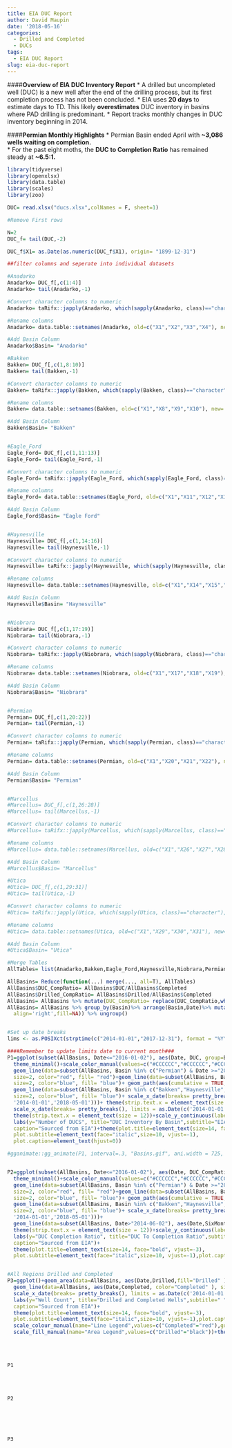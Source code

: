 ```yaml
---
title: EIA DUC Report
author: David Maupin
date: '2018-05-16'
categories:
  - Drilled and Completed
  - DUCs
tags:
  - EIA DUC Report
slug: eia-duc-report
---
```

####**Overview of EIA DUC Inventory Report**
* A drilled but uncompleted well (DUC) is a new well after the end of the drilling process, but its first completion process has not been concluded.
* EIA uses **20 days** to estimate days to TD. This likely **overestimates** DUC inventory in basins where PAD drilling is predominant.
* Report tracks monthly changes in DUC inventory beginning in 2014.

####**Permian Monthly Highlights**
* Permian Basin ended April with **~3,086 wells waiting on completion.**   
* For the past eight moths, the **DUC to Completion Ratio** has remained steady at **~6.5:1.**

```r
library(tidyverse)
library(openxlsx)
library(data.table)
library(scales)
library(zoo)
```

```r
DUC= read.xlsx("ducs.xlsx",colNames = F, sheet=1)

#Remove First rows

N=2
DUC_f= tail(DUC,-2)

DUC_f$X1= as.Date(as.numeric(DUC_f$X1), origin= "1899-12-31")

##filter columns and seperate into individual datasets

#Anadarko
Anadarko= DUC_f[,c(1:4)]
Anadarko= tail(Anadarko,-1)

#Convert character columns to numeric
Anadarko= taRifx::japply(Anadarko, which(sapply(Anadarko, class)=="character"),as.numeric)

#Rename columns
Anadarko= data.table::setnames(Anadarko, old=c("X1","X2","X3","X4"), new= c('Date','Drilled','Completed','DUC'))

#Add Basin Column
Anadarko$Basin= "Anadarko"

#Bakken
Bakken= DUC_f[,c(1,8:10)]
Bakken= tail(Bakken,-1)

#Convert character columns to numeric
Bakken= taRifx::japply(Bakken, which(sapply(Bakken, class)=="character"),as.numeric)

#Rename columns
Bakken= data.table::setnames(Bakken, old=c("X1","X8","X9","X10"), new= c('Date','Drilled','Completed','DUC'))

#Add Basin Column
Bakken$Basin= "Bakken"


#Eagle_Ford
Eagle_Ford= DUC_f[,c(1,11:13)]
Eagle_Ford= tail(Eagle_Ford,-1)

#Convert character columns to numeric
Eagle_Ford= taRifx::japply(Eagle_Ford, which(sapply(Eagle_Ford, class)=="character"),as.numeric)

#Rename columns
Eagle_Ford= data.table::setnames(Eagle_Ford, old=c("X1","X11","X12","X13"), new= c('Date','Drilled','Completed','DUC'))

#Add Basin Column
Eagle_Ford$Basin= "Eagle Ford"


#Haynesville
Haynesville= DUC_f[,c(1,14:16)]
Haynesville= tail(Haynesville,-1)

#Convert character columns to numeric
Haynesville= taRifx::japply(Haynesville, which(sapply(Haynesville, class)=="character"),as.numeric)

#Rename columns
Haynesville= data.table::setnames(Haynesville, old=c("X1","X14","X15","X16"), new= c('Date','Drilled','Completed','DUC'))

#Add Basin Column
Haynesville$Basin= "Haynesville"


#Niobrara
Niobrara= DUC_f[,c(1,17:19)]
Niobrara= tail(Niobrara,-1)

#Convert character columns to numeric
Niobrara= taRifx::japply(Niobrara, which(sapply(Niobrara, class)=="character"),as.numeric)

#Rename columns
Niobrara= data.table::setnames(Niobrara, old=c("X1","X17","X18","X19"), new= c('Date','Drilled','Completed','DUC'))

#Add Basin Column
Niobrara$Basin= "Niobrara"


#Permian
Permian= DUC_f[,c(1,20:22)]
Permian= tail(Permian,-1)

#Convert character columns to numeric
Permian= taRifx::japply(Permian, which(sapply(Permian, class)=="character"),as.numeric)

#Rename columns
Permian= data.table::setnames(Permian, old=c("X1","X20","X21","X22"), new= c('Date','Drilled','Completed','DUC'))

#Add Basin Column
Permian$Basin= "Permian"


#Marcellus
#Marcellus= DUC_f[,c(1,26:28)]
#Marcellus= tail(Marcellus,-1)

#Convert character columns to numeric
#Marcellus= taRifx::japply(Marcellus, which(sapply(Marcellus, class)=="character"),as.numeric)

#Rename columns
#Marcellus= data.table::setnames(Marcellus, old=c("X1","X26","X27","X28"), new= c('Date','Drilled','Completed','DUC'))

#Add Basin Column
#Marcellus$Basin= "Marcellus"

#Utica
#Utica= DUC_f[,c(1,29:31)]
#Utica= tail(Utica,-1)

#Convert character columns to numeric
#Utica= taRifx::japply(Utica, which(sapply(Utica, class)=="character"),as.numeric)

#Rename columns
#Utica= data.table::setnames(Utica, old=c("X1","X29","X30","X31"), new= c('Date','Drilled','Completed','DUC'))

#Add Basin Column
#Utica$Basin= "Utica"
```

```r
#Merge Tables
AllTables= list(Anadarko,Bakken,Eagle_Ford,Haynesville,Niobrara,Permian)

AllBasins= Reduce(function(...) merge(..., all=T), AllTables)
AllBasins$DUC_CompRatio= AllBasins$DUC/AllBasins$Completed
AllBasins$Drilled_CompRatio= AllBasins$Drilled/AllBasins$Completed
AllBasins= AllBasins %>% mutate(DUC_CompRatio= replace(DUC_CompRatio,which(is.na(DUC_CompRatio)),0))
AllBasins= AllBasins %>% group_by(Basin)%>% arrange(Basin,Date)%>% mutate(SixMonthAvg=rollmean(x=DUC_CompRatio,6,
  align='right',fill=NA)) %>% ungroup()


#Set up date breaks
lims <- as.POSIXct(strptime(c("2014-01-01","2017-12-31"), format = "%Y"))
```

```r
####Remember to update limits date to current month###
P1=ggplot(subset(AllBasins, Date<="2016-01-02"), aes(Date, DUC, group=Basin, color=Basin, frame=Date))+geom_line(size=2)+facet_wrap(~Basin, scales="free")+
  theme_minimal()+scale_color_manual(values=c("#CCCCCC","#CCCCCC","#CCCCCC","#CCCCCC","#CCCCCC","#CCCCCC","#CCCCCC","#CCCCCC"))+
  geom_line(data=subset(AllBasins, Basin %in% c("Permian") & Date >="2016-01-02"), aes(Date,DUC,frame=Date),
  size=2, color="red", fill= "red")+geom_line(data=subset(AllBasins, Basin %in% c("Eagle Ford") & Date >="2016-01-02"), aes(Date,DUC,frame=Date),
  size=2, color="blue", fill= "blue")+ geom_path(aes(cumulative = TRUE, group = Basin))+theme(legend.position = "none")+
  geom_line(data=subset(AllBasins, Basin %in% c("Bakken","Haynesville","Marcellus","Utica","Niobrara","Anadarko") & Date >="2016-01-02"), aes(Date,DUC,frame=Date),
  size=2, color="blue", fill= "blue")+ scale_x_date(breaks= pretty_breaks(), limits = as.Date(c(
  '2014-01-01','2018-05-01')))+ theme(strip.text.x = element_text(size = 12))+scale_y_continuous(labels=comma)+
  scale_x_date(breaks= pretty_breaks(), limits = as.Date(c('2014-01-01','2018-05-01')))+ 
  theme(strip.text.x = element_text(size = 12))+scale_y_continuous(labels=comma, breaks= pretty_breaks())+
  labs(y="Number of DUCS", title="DUC Inventory By Basin",subtitle="EIA includes any well in DUC inventory after 20 days since reported spud date.",
  caption="Sourced from EIA")+theme(plot.title=element_text(size=14, face="bold", vjust=-3),
  plot.subtitle=element_text(face="italic",size=10, vjust=-1),
  plot.caption=element_text(hjust=0))

#gganimate::gg_animate(P1, interval=.3, "Basins.gif", ani.width = 725, ani.height = 500)


P2=ggplot(subset(AllBasins, Date<="2016-01-02"), aes(Date, DUC_CompRatio, group=Basin, color=Basin, frame=Date))+geom_line(size=2,show.legend = )+facet_wrap(~Basin, scales="free")+
  theme_minimal()+scale_color_manual(values=c("#CCCCCC","#CCCCCC","#CCCCCC","#CCCCCC","#CCCCCC","#CCCCCC","#CCCCCC","#CCCCCC"))+
  geom_line(data=subset(AllBasins, Basin %in% c("Permian") & Date >="2016-01-02"), aes(Date,DUC_CompRatio,frame=Date),
  size=2, color="red", fill= "red")+geom_line(data=subset(AllBasins, Basin %in% c("Eagle Ford") & Date >="2016-01-02"), aes(Date,DUC_CompRatio,frame=Date),
  size=2, color="blue", fill= "blue")+ geom_path(aes(cumulative = TRUE, group = Basin))+theme(legend.position = "none")+
  geom_line(data=subset(AllBasins, Basin %in% c("Bakken","Haynesville","Marcellus","Utica","Niobrara","Anadarko") & Date >="2016-01-02"), aes(Date,DUC_CompRatio,frame=Date),
  size=2, color="blue", fill= "blue")+ scale_x_date(breaks= pretty_breaks(), limits = as.Date(c(
  '2014-01-01','2018-05-01')))+ 
  geom_line(data=subset(AllBasins, Date>"2014-06-02"), aes(Date,SixMonthAvg),color='black',linetype=7, size=.5, show.legend = T)+
  theme(strip.text.x = element_text(size = 12))+scale_y_continuous(labels=comma, breaks= pretty_breaks())+
  labs(y="DUC Completion Ratio", title="DUC To Completion Ratio",subtitle="At the end of 2014, DUC/Completion Ratio was around 2:1 for oil regions and 4:1 for gas regions.",
  caption="Sourced from EIA")+
  theme(plot.title=element_text(size=14, face="bold", vjust=-3),
  plot.subtitle=element_text(face="italic",size=10, vjust=-1),plot.caption=element_text(hjust=0))+ expand_limits(y=0)


#All Regions Drilled and Completed 
P3=ggplot()+geom_area(data=AllBasins, aes(Date,Drilled,fill="Drilled" ), stat='identity', alpha=.75,show.legend =T)+theme_minimal()+
  geom_line(data=AllBasins, aes(Date,Completed, color="Completed" ), size=2)+facet_wrap(~Basin, scales="free")+
  scale_x_date(breaks= pretty_breaks(), limits = as.Date(c('2014-01-01','2018-05-01')))+ theme(strip.text.x = element_text(size = 12))+scale_y_continuous(labels=comma, breaks= pretty_breaks())+
  labs(y="Well Count", title="Drilled and Completed Wells",subtitle=" ",
  caption="Sourced from EIA")+
  theme(plot.title=element_text(size=14, face="bold", vjust=-3),
  plot.subtitle=element_text(face="italic",size=10, vjust=-1),plot.caption=element_text(hjust=0))+ expand_limits(y=0)+
  scale_colour_manual(name="Line Legend",values=c("Completed"="red"),guide = guide_legend(override.aes=aes(fill=NA)))+
  scale_fill_manual(name="Area Legend",values=c("Drilled"="black"))+theme(legend.position = c(.82, 1.16),legend.box="horizontal")
```
<br>
<br>
```r
P1
```
<br>
<br>
```r
P2
```
<br>
<br>
<br>
```r
P3
```
<br>
<br>
